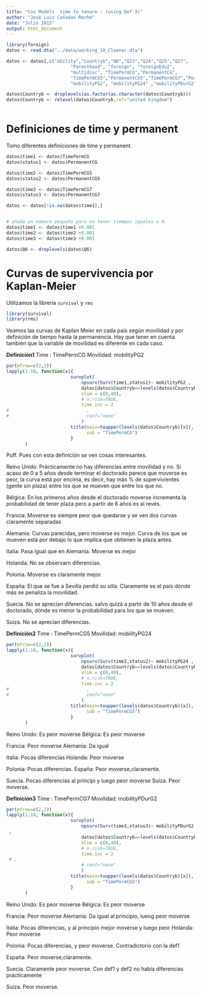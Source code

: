 ```yaml
---
title: "Cox Models  time to tenure : (using Def 3)"
author: "José Luis Cañadas Reche"
date: "Julio 2015"
output: html_document
---
```


```r
library(foreign)
datos <- read.dta("../data/working_10_Cleaner.dta")

datos <- datos[,c("ability","Countryb","Q6","Q23","Q24","Q25","Q27",
    					"Parenthood", "foreign", "foreignEdu2",
						"multidisc", "TimePermCG","PermanentCG",
						"TimePermCG5","PermanentCG5","TimePermCG7","PermanentCG7",
						"mobilityPG2", "mobilityPG24" ,"mobilityPDurG2" )]

datos$Countryb <- droplevels(as.factor(as.character(datos$Countryb)))
datos$Countryb <- relevel(datos$Countryb,ref="united kingdom")



```

# Definiciones de time y permanent

Tomo diferentes definiciones de time y permanent.

```r
datos$time1 <- datos$TimePermCG
datos$status1 <- datos$PermanentCG

datos$time2 <- datos$TimePermCG5
datos$status2 <- datos$PermanentCG5

datos$time3 <- datos$TimePermCG7
datos$status3 <- datos$PermanentCG7

datos <- datos[!is.na(datos$time1),]


# añado un número pequeño para no tener tiempos iguales a 0. 
datos$time1 <- datos$time1 +0.001
datos$time2 <- datos$time2 +0.001
datos$time3 <- datos$time3 +0.001

datos$Q6 <- droplevels(datos$Q6)

```

# Curvas de supervivencia  por Kaplan-Meier


Utilizamos la librería `survival` y `rms`

```r
library(survival)
library(rms)
```


Veamos las curvas de Kaplan Meier en cada país según movilidad y  por definición de tiempo hasta la permanencia.
Hay que tener en cuenta también que la variable  de movilidad es diferente en cada caso.

**Definición1**
Time : TimePermCG
Movilidad: mobilityPG2

```r
par(mfrow=c(2,2))
lapply(1:10, function(x){
                        survplot(
                            npsurv(Surv(time1,status1)~ mobilityPG2 ,
                            datos[datos$Countryb==levels(datos$Countryb)[x],]),
                            xlim = c(0,40),
                            # n.risk=TRUE,
                            time.inc = 2
#                             ,
#                             conf="none" 
                            )
                        title(main=toupper(levels(datos$Countryb)[x]), 
                              sub = "TimePermCG")
                        }
       )

```

Puff. Pues con esta definición se ven cosas interesantes. 

Reino Unido: Prácticamente no hay diferencias entre movilidad y no. Si acaso de 0 a 5 años desde terminar el doctorado parece que moverse es peor, la curva está por encima, es decir, hay más % de supervivientes (gente sin plaza) entre los que se mueven que entre los que no.

Bélgica: En los primeros años desde el doctorado moverse incrementa la probabilidad de tener plaza pero a partir de 6 años es al revés.

Francia: Moverse es siempre peor que quedarse y se ven dos curvas claramente separadas

Alemania: Curvas parecidas, pero moverse es mejor. Curva de los que se mueven está por debajo lo que implica que obtienen la plaza antes. 

Italia: Pasa igual que en Alemania. Moverse es mejor

Holanda. No se observarn diferencias.

Polonia. Moverse es claramente mejor.

España: El que se fue a Sevilla perdió su silla. Claramente es el país dónde más se penaliza la movilidad.

Suecia. No se aprecian diferencias. salvo quizá a partir de 10 años desde el doctorado, dónde es menor la probabilidad para los que se mueven.

Suiza. No se aprecian diferencias. 

**Definición2**
Time : TimePermCG5
Movilidad: mobilityPG24

```r
par(mfrow=c(2,2))
lapply(1:10, function(x){
                        survplot(
                            npsurv(Surv(time2,status2)~ mobilityPG24 ,
                            datos[datos$Countryb==levels(datos$Countryb)[x],]),
                            xlim = c(0,40),
                            # n.risk=TRUE,
                            time.inc = 2
#                             ,
#                             conf="none" 
                            )
                        title(main=toupper(levels(datos$Countryb)[x]), 
                              sub = "TimePermCG5")
                        }
       )

```

Reino Unido: Es peor moverse
Bélgica: Es peor moverse

Francia: Peor moverse
Alemania: Da igual

Italia: Pocas diferencias
Holanda: Peor moverse

Polonia: Pocas diferencias.
España: Peor moverse,claramente.

Suecia. Pocas diferencias al principi y luego peor moverse
Suiza. Peor moverse. 



**Definición3**
Time : TimePermCG7
Movilidad: mobilityPDurG2


```r
par(mfrow=c(2,2))
lapply(1:10, function(x){
                        survplot(
                            npsurv(Surv(time3,status3)~ mobilityPDurG2
 ,
                            datos[datos$Countryb==levels(datos$Countryb)[x],]),
                            xlim = c(0,40),
                            # n.risk=TRUE,
                            time.inc = 2
 # ,
                            # conf="none" 
                            )
                        title(main=toupper(levels(datos$Countryb)[x]), 
                              sub = "TimePermCG5")
                        }
       )

```

Reino Unido: Es peor moverse
Bélgica: Es peor moverse

Francia: Peor moverse
Alemania: Da igual al principio, lueog peor moverse

Italia: Pocas diferencias, y al principio mejor moverse y luego peor
Holanda: Peor moverse

Polonia: Pocas diferencias, y peor moverse. Contradictorio con la def1

España: Peor moverse,claramente.

Suecia. Claramente peor moverse. Con def1 y def2 no había diferencias prácticamente

Suiza. Peor moverse. 